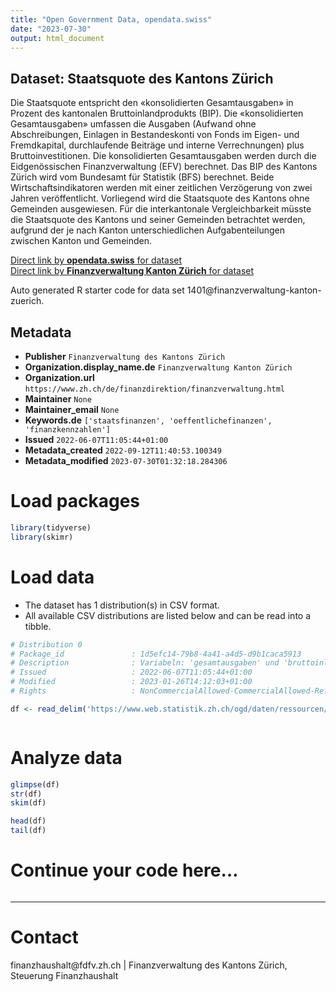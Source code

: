 ```yaml
---
title: "Open Government Data, opendata.swiss"
date: "2023-07-30"
output: html_document
---
```


## Dataset: Staatsquote des Kantons Zürich

Die Staatsquote entspricht den «konsolidierten Gesamtausgaben» in Prozent des kantonalen Bruttoinlandprodukts (BIP). Die «konsolidierten Gesamtausgaben» umfassen die Ausgaben (Aufwand ohne Abschreibungen, Einlagen in Bestandeskonti von Fonds im Eigen- und Fremdkapital, durchlaufende Beiträge und interne Verrechnungen) plus Bruttoinvestitionen. Die konsolidierten Gesamtausgaben werden durch die Eidgenössischen Finanzverwaltung (EFV) berechnet. Das BIP des Kantons Zürich wird vom Bundesamt für Statistik (BFS) berechnet. Beide Wirtschaftsindikatoren werden mit einer zeitlichen Verzögerung von zwei Jahren veröffentlicht. Vorliegend wird die Staatsquote des Kantons ohne Gemeinden ausgewiesen. Für die interkantonale Vergleichbarkeit müsste die Staatsquote des Kantons und seiner Gemeinden betrachtet werden, aufgrund der je nach Kanton unterschiedlichen Aufgabenteilungen zwischen Kanton und Gemeinden. 

[Direct link by **opendata.swiss** for dataset](https://opendata.swiss/de/dataset/staatsquote-des-kantons-zurich)<br>
[Direct link by **Finanzverwaltung Kanton Zürich** for dataset](nan)

Auto generated R starter code for data set 1401@finanzverwaltung-kanton-zuerich.

## Metadata

- **Publisher** `Finanzverwaltung des Kantons Zürich`
- **Organization.display_name.de** `Finanzverwaltung Kanton Zürich`
- **Organization.url** `https://www.zh.ch/de/finanzdirektion/finanzverwaltung.html`
- **Maintainer** `None`
- **Maintainer_email** `None`
- **Keywords.de** `['staatsfinanzen', 'oeffentlichefinanzen', 'finanzkennzahlen']`
- **Issued** `2022-06-07T11:05:44+01:00`
- **Metadata_created** `2022-09-12T11:40:53.100349`
- **Metadata_modified** `2023-07-30T01:32:18.284306`


# Load packages

```r

library(tidyverse)
library(skimr)

```

# Load data

-   The dataset has 1 distribution(s) in CSV format.
-   All available CSV distributions are listed below and can be read into a tibble.

```r

# Distribution 0
# Package_id               : 1d5efc14-79b8-4a41-a4d5-d9b1caca5913
# Description              : Variabeln: 'gesamtausgaben' und 'bruttoinlandprodukt' in Tausend CHF.
# Issued                   : 2022-06-07T11:05:44+01:00
# Modified                 : 2023-01-26T14:12:03+01:00
# Rights                   : NonCommercialAllowed-CommercialAllowed-ReferenceRequired

df <- read_delim('https://www.web.statistik.zh.ch/ogd/daten/ressourcen/KTZH_00001401_00002738.csv')



```

# Analyze data

```r

glimpse(df)
str(df)
skim(df)

head(df)
tail(df)

```

# Continue your code here...

```r

```

------------------------------------------------------------------------

# Contact

finanzhaushalt@fdfv.zh.ch | Finanzverwaltung des Kantons Zürich, Steuerung Finanzhaushalt
